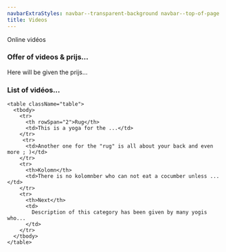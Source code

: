 ```yaml
---
navbarExtraStyles: navbar--transparent-background navbar--top-of-page
title: Videos
---
```


<Section className="pb-3">
  <Background imageName="meditation.jpg" className="vh-50 w-100">
    <SectionFooter className="text--light text--emphasized">
      Online vidéos
    </SectionFooter>
  </Background>
  <Content className="w-100">
    <h3> Offer of videos & prijs... </h3>
    Here will be given the prijs...
  </Content>
  <Content className="w-100">
    <h3> List of vidéos... </h3>
    
    <table className="table">
      <tbody>
        <tr>
          <th rowSpan="2">Rug</th>
          <td>This is a yoga for the ...</td>
        </tr>
         <tr>          
          <td>Another one for the "rug" is all about your back and even more ; )</td>
        </tr>
        <tr>
          <th>Kolomn</th>
          <td>There is no kolomnber who can not eat a cocumber unless ...</td>
        </tr>
        <tr>
          <th>Next</th>
          <td>
            Description of this category has been given by many yogis who...
          </td>
        </tr>
      </tbody>
    </table>
  </Content>
</Section>
